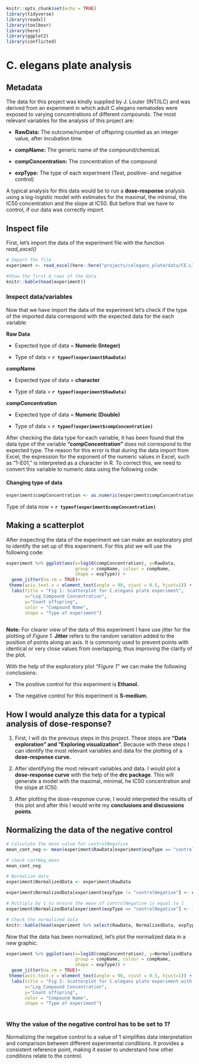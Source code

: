 ```r
knitr::opts_chunk$set(echo = TRUE)
library(tidyverse)
library(readxl)
library(toolboxr)
library(here)
library(ggplot2)
library(conflicted)
```

# C. elegans plate analysis

## Metadata

The data for this project was kindly supplied by J. Louter (INT/ILC) and was derived from an experiment in which adult C.elegans nematodes were exposed to varying concentrations of different compounds. The most relevant variables for the analysis of this project are:

-   **RawData:** The outcome/number of offspring counted as an integer value, after incubation time.

-   **compName:** The generic name of the compound/chemical.

-   **compConcentration:** The concentration of the compound 

-   **expType:** The type of each experiment (Test, positive- and negative control)

A typical analysis for this data would be to run a **dose-response** analysis using a log-logistic model with estimates for the maximal, the minimal, the IC50 concentration and the slope at IC50. But before that we have to control, if our data was correctly import. 

## Inspect file

First, let's import the data of the experiment file with the function *read_excel()*

```r
# Import the file
experiment <- read_excel(here::here("projects/celegans_plate/data/CE.LIQ.FLOW.062_Tidydata.xlsx"))

#Show the first 6 rows of the data
knitr::kable(head(experiment))

```

### Inspect data/variables

Now that we have import the data of the experiment let's check if the type of the imported data correspond with the expected data for the each variable:

**Raw Data**

  - Expected type of data = **Numeric (Integer)**

  - Type of data = **`r typeof(experiment$RawData)`**

**compName**

  - Expected type of data = **character**

  - Type of data = **`r typeof(experiment$RawData)`**

**compConcentration**

  - Expected type of data = **Numeric (Double)**

  - Type of data = **`r typeof(experiment$compConcentration)`**
  
After checking the data type for each variable, it has been found that the data type of the variable **"compConcentration"** does not correspond to the expected type. The reason for this error is that during the data import from Excel, the expression for the exponent of the numeric values in Excel, such as "1-E01," is interpreted as a character in R. To correct this, we need to convert this variable to numeric data using the following code:

#### Changing type of data

```r

experiment$compConcentration <- as.numeric(experiment$compConcentration)

```

Type of data now = **`r typeof(experiment$compConcentration)`**

## Making a scatterplot

After inspecting the data of the experiment we can make an exploratory plot to identify the set up of this experiment. For this plot we will use the following code:

```r
experiment %>% ggplot(aes(x=log10(compConcentration), y=RawData, 
                          group = compName, colour = compName, 
                          shape = expType)) +
  geom_jitter(na.rm = TRUE)+
 theme(axis.text.x = element_text(angle = 90, vjust = 0.5, hjust=1)) +
  labs(title = "Fig 1: Scatterplot for C.elegans plate experiment",
       x="Log_Compound Concentration",
       y="Count offspring",
       color = "Compound Name",  
       shape = "Type of experiment")
  
```

**Note:** For clearer view of the data of this experiment I have use jitter for the plotting of *Figure 1*. **Jitter** refers to the random variation added to the position of points along an axis. It is commonly used to prevent points with identical or very close values from overlapping, thus improving the clarity of the plot.

With the help of the exploratory plot *"Figure 1"* we can make the following conclusions:

-   The positive control for this experiment is **Ethanol.**

-   The negative control for this experiment is **S-medium.**

## How I would analyze this data for a typical analysis of dose-response?

1.    First, I will do the previous steps in this project. These steps are **"Data exploration" and "Exploring visualization".** Because with these steps I can identify the most relevant variables and data for the plotting of a **dose-response curve.**

2.    After identifying the most relevant variables and data. I would plot a **dose-response curve** with the help of the **drc package**. This will generate a model with the maximal, minimal, he IC50 concentration and the slope at IC50.

3.    After plotting the dose-response curve, I would interpreted the results of this plot and after this I would write my **conclusions and discussions points**.


## Normalizing the data of the negative control

```r
# Calculate the mean value for controlNegative
mean_cont_neg <- mean(experiment$RawData[experiment$expType == "controlNegative"])

# check contNeg_mean
mean_cont_neg 

# Normalize data
experiment$NormalizedData <- experiment$RawData

experiment$NormalizedData[experiment$expType != "controlNegative"] <- experiment$NormalizedData[experiment$expType != "controlNegative"] / mean_cont_neg

# Multiply by 1 to ensure the mean of controlNegative is equal to 1
experiment$NormalizedData[experiment$expType == "controlNegative"] <- 1

# Check the normalized data
knitr::kable(head(experiment %>% select(RawData, NormalizedData, expType)))
```

Now that the data has been normalized, let's plot the normalized data in a new graphic.

```r
experiment %>% ggplot(aes(x=log10(compConcentration), y=NormalizedData, 
                          group = compName, colour = compName, 
                          shape = expType)) +
  geom_jitter(na.rm = TRUE)+
 theme(axis.text.x = element_text(angle = 90, vjust = 0.5, hjust=1)) +
  labs(title = "Fig 2: Scatterplot for C.elegans plate experiment with normalized data.",
       x="Log_Compound Concentration",
       y="Count offspring",
       color = "Compound Name",  
       shape = "Type of experiment")
  
```

### Why the value of the negative control has to be set to 1?

Normalizing the negative control to a value of 1 simplifies data interpretation and comparison between different experimental conditions. It provides a consistent reference point, making it easier to understand how other conditions relate to the control.